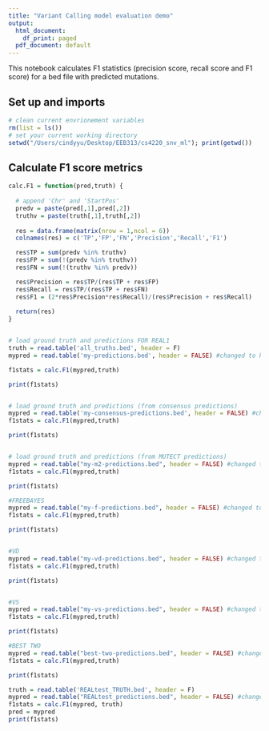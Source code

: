 ```yaml
---
title: "Variant Calling model evaluation demo"
output:
  html_document:
    df_print: paged
  pdf_document: default
---
```


This notebook calculates F1 statistics (precision score, recall score and F1 score) for a bed file with predicted mutations.

## Set up and imports 

```r
# clean current envrionement variables
rm(list = ls())
# set your current working directory
setwd("/Users/cindyyu/Desktop/EEB313/cs4220_snv_ml"); print(getwd())
```


## Calculate F1 score metrics

```r



calc.F1 = function(pred,truth) {
  
  # append 'Chr' and 'StartPos'
  predv = paste(pred[,1],pred[,2])
  truthv = paste(truth[,1],truth[,2])
  
  res = data.frame(matrix(nrow = 1,ncol = 6))
  colnames(res) = c('TP','FP','FN','Precision','Recall','F1')

  res$TP = sum(predv %in% truthv)
  res$FP = sum(!(predv %in% truthv))
  res$FN = sum(!(truthv %in% predv))

  res$Precision = res$TP/(res$TP + res$FP)
  res$Recall = res$TP/(res$TP + res$FN)
  res$F1 = (2*res$Precision*res$Recall)/(res$Precision + res$Recall)
  
  return(res)
}


# load ground truth and predictions FOR REAL1
truth = read.table('all_truths.bed', header = F)
mypred = read.table('my-predictions.bed', header = FALSE) #changed to header = false

f1stats = calc.F1(mypred,truth)

print(f1stats)


# load ground truth and predictions (from consensus predictions)
mypred = read.table('my-consensus-predictions.bed', header = FALSE) #changed to header = false
f1stats = calc.F1(mypred,truth)

print(f1stats)


# load ground truth and predictions (from MUTECT predictions)
mypred = read.table("my-m2-predictions.bed", header = FALSE) #changed to header = false
f1stats = calc.F1(mypred,truth)

print(f1stats)

#FREEBAYES
mypred = read.table("my-f-predictions.bed", header = FALSE) #changed to header = false
f1stats = calc.F1(mypred,truth)

print(f1stats)


#VD
mypred = read.table("my-vd-predictions.bed", header = FALSE) #changed to header = false
f1stats = calc.F1(mypred,truth)

print(f1stats)


#VS
mypred = read.table("my-vs-predictions.bed", header = FALSE) #changed to header = false
f1stats = calc.F1(mypred,truth)

print(f1stats)

#BEST TWO
mypred = read.table("best-two-predictions.bed", header = FALSE) #changed to header = false
f1stats = calc.F1(mypred,truth)

print(f1stats)

```
```r
truth = read.table('REALtest_TRUTH.bed', header = F)
mypred = read.table("REALtest_predictions.bed", header = FALSE) #changed to header = false
f1stats = calc.F1(mypred, truth)
pred = mypred
print(f1stats)
```


